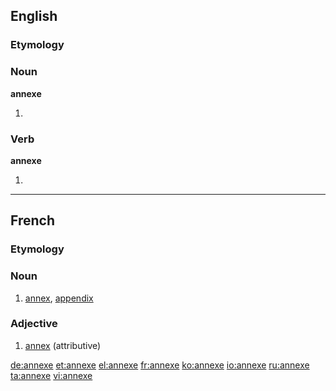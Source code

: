 {{also|annexé}}
==English==
===Etymology===
{{etyl|la}} {{term|annexus}}
===Noun===
'''annexe'''

# {{alternative spelling of|[[annex]]}}

===Verb===
'''annexe'''

# {{alternative spelling of|[[annex]]}}

----

==French==
===Etymology===
{{etyl|la|fr}} {{term|annexus}}

===Noun===
{{fr-noun|f}}

#[[annex]], [[appendix]]

===Adjective===
{{fr-adj-mf}}

#[[annex]] (attributive)

[[de:annexe]]
[[et:annexe]]
[[el:annexe]]
[[fr:annexe]]
[[ko:annexe]]
[[io:annexe]]
[[ru:annexe]]
[[ta:annexe]]
[[vi:annexe]]